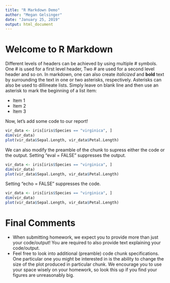 ```yaml
---
title: "R Markdown Demo"
author: "Megan Gelsinger"
date: "January 25, 2019"
output: html_document
---
```


# Welcome to R Markdown #

Different levels of headers can be achieved by using multiple # symbols.  One # is used for a first level header, Two # are used for a second level header and so on.  In markdown, one can also create *italicized* and **bold** text by surrounding the text in one or two asterisks, respectively.  Asterisks can also be used to dillineate lists.  Simply leave on blank line and then use an asterisk to mark the beginning of a list item:

* Item 1
* Item 2
* Item 3 

Now, let's add some code to our report!

```r
vir_data <- iris[iris$Species == "virginica", ]
dim(vir_data)
plot(vir_data$Sepal.Length, vir_data$Petal.Length)
```

We can also modify the preamble of the chunk to supress either the code or the output. Setting "eval = FALSE" suppresses the output.

```r
vir_data <- iris[iris$Species == "virginica", ]
dim(vir_data)
plot(vir_data$Sepal.Length, vir_data$Petal.Length)
```

Setting "echo = FALSE" suppresses the code.

```r
vir_data <- iris[iris$Species == "virginica", ]
dim(vir_data)
plot(vir_data$Sepal.Length, vir_data$Petal.Length)
```

# Final Comments #

* When submitting homework, we expect you to provide more than just your code/output! You are required to also provide text explaining your code/output.
* Feel free to look into additional (preamble) code chunk specifications.  One particular one you might be interested in is the ability to change the size of the plot produced in particular chunk.  We encourage you to use your space wisely on your homework, so look this up if you find your figures are unreasonably big.  
